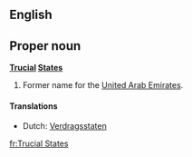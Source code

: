 ==English==

==Proper noun==
'''[[Trucial]] [[States]]'''

# Former name for the [[United Arab Emirates]].

====Translations====
*Dutch: [[Verdragsstaten]]

[[fr:Trucial States]]